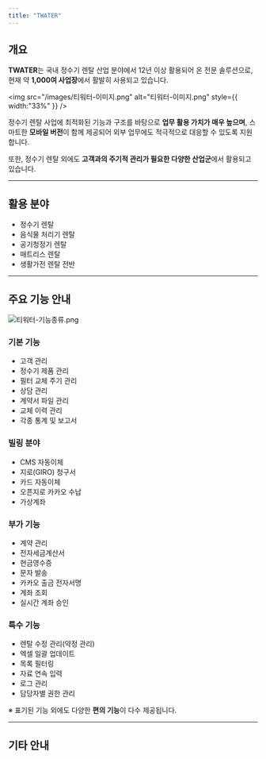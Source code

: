 ```yaml
---
title: "TWATER"
---
```


## 개요

**TWATER**는 국내 정수기 렌탈 산업 분야에서 12년 이상 활용되어 온 전문 솔루션으로, 현재 약 **1,000여 사업장**에서 활발히 사용되고 있습니다.

<img
  src="/images/티워터-이미지.png"
  alt="티워터-이미지.png"
  style={{ width:"33%" }}
/>

정수기 렌탈 사업에 최적화된 기능과 구조를 바탕으로 **업무 활용 가치가 매우 높으며**, 스마트한 **모바일 버전**이 함께 제공되어 외부 업무에도 적극적으로 대응할 수 있도록 지원합니다.

또한, 정수기 렌탈 외에도 **고객과의 주기적 관리가 필요한 다양한 산업군**에서 활용되고 있습니다.

---

## 활용 분야

- 정수기 렌탈
- 음식물 처리기 렌탈
- 공기청정기 렌탈
- 매트리스 렌탈
- 생활가전 렌탈 전반

---

## 주요 기능 안내

![티워터-기능종류.png](/images/티워터-기능종류.png)

### 기본 기능

- 고객 관리
- 정수기 제품 관리
- 필터 교체 주기 관리
- 상담 관리
- 계약서 파일 관리
- 교체 이력 관리
- 각종 통계 및 보고서

### 빌링 분야

- CMS 자동이체
- 지로(GIRO) 청구서
- 카드 자동이체
- 오픈지로 카카오 수납
- 가상계좌

### 부가 기능

- 계약 관리
- 전자세금계산서
- 현금영수증
- 문자 발송
- 카카오 출금 전자서명
- 계좌 조회
- 실시간 계좌 승인

### 특수 기능

- 렌탈 수정 관리(약정 관리)
- 엑셀 일괄 업데이트
- 목록 필터링
- 자료 연속 입력
- 로그 관리
- 담당자별 권한 관리

※ 표기된 기능 외에도 다양한 **편의 기능**이 다수 제공됩니다.

---

## 기타 안내

> 